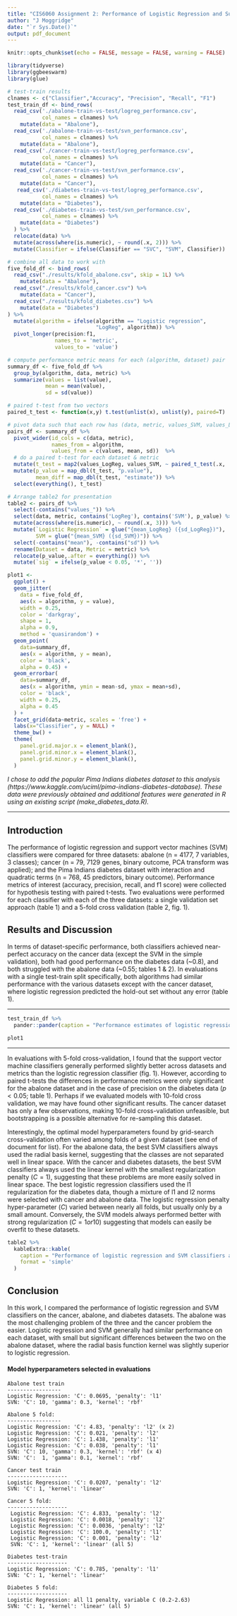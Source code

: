 ```yaml
---
title: "CIS6060 Assignment 2: Performance of Logistic Regression and Support Vector Machines Classifiers on Three Datasets"
author: "J Moggridge"
date: "`r Sys.Date()`"
output: pdf_document
---
```


```r
knitr::opts_chunk$set(echo = FALSE, message = FALSE, warning = FALSE)
```

```r
library(tidyverse)
library(ggbeeswarm)
library(glue)

# test-train results
clnames <- c("Classifier","Accuracy", "Precision", "Recall", "F1") 
test_train_df <- bind_rows(
  read_csv('./abalone-train-vs-test/logreg_performance.csv',
           col_names = clnames) %>%
    mutate(data = "Abalone"),
  read_csv('./abalone-train-vs-test/svn_performance.csv', 
           col_names = clnames) %>%
    mutate(data = "Abalone"),
  read_csv('./cancer-train-vs-test/logreg_performance.csv',
           col_names = clnames) %>%
    mutate(data = "Cancer"),
  read_csv('./cancer-train-vs-test/svn_performance.csv', 
           col_names = clnames) %>%
    mutate(data = "Cancer"),
   read_csv('./diabetes-train-vs-test/logreg_performance.csv',
           col_names = clnames) %>%
    mutate(data = "Diabetes"),
  read_csv('./diabetes-train-vs-test/svn_performance.csv', 
           col_names = clnames) %>%
    mutate(data = "Diabetes")
  ) %>% 
  relocate(data) %>% 
  mutate(across(where(is.numeric), ~ round(.x, 2))) %>% 
  mutate(Classifier = ifelse(Classifier == "SVC", "SVM", Classifier))

# combine all data to work with
five_fold_df <- bind_rows(
  read_csv("./results/kfold_abalone.csv", skip = 1L) %>% 
    mutate(data = "Abalone"),
  read_csv("./results/kfold_cancer.csv") %>% 
    mutate(data = "Cancer"),
  read_csv("./results/kfold_diabetes.csv") %>% 
    mutate(data = "Diabetes")
) %>%
  mutate(algorithm = ifelse(algorithm == "Logistic regression", 
                            "LogReg", algorithm)) %>% 
  pivot_longer(precision:f1, 
               names_to = 'metric', 
               values_to = 'value')

# compute performance metric means for each (algorithm, dataset) pair
summary_df <- five_fold_df %>% 
  group_by(algorithm, data, metric) %>% 
  summarize(values = list(value),
            mean = mean(value), 
            sd = sd(value))
```

```r
# paired t-test from two vectors
paired_t_test <- function(x,y) t.test(unlist(x), unlist(y), paired=T)

# pivot data such that each row has (data, metric, values_SVM, values_LogReg)
pairs_df <- summary_df %>% 
  pivot_wider(id_cols = c(data, metric), 
              names_from = algorithm, 
              values_from = c(values, mean, sd))  %>% 
  # do a paired t-test for each dataset & metric
  mutate(t_test = map2(values_LogReg, values_SVM, ~ paired_t_test(.x, .y))) %>% 
  mutate(p_value = map_dbl(t_test, "p.value"),
         mean_diff = map_dbl(t_test, "estimate")) %>% 
  select(everything(), t_test)

# Arrange table2 for presentation
table2 <- pairs_df %>%
  select(-contains("values_")) %>% 
  select(data, metric, contains('LogReg'), contains('SVM'), p_value) %>%
  mutate(across(where(is.numeric), ~ round(.x, 3))) %>% 
  mutate(`Logistic Regression` = glue("{mean_LogReg} ({sd_LogReg})"),
         SVM = glue("{mean_SVM} ({sd_SVM})")) %>% 
  select(-contains("mean"), -contains("sd")) %>% 
  rename(Dataset = data, Metric = metric) %>% 
  relocate(p_value,.after = everything()) %>% 
  mutate(`sig` = ifelse(p_value < 0.05, '*', ''))
```


```r

plot1 <- 
  ggplot() +
  geom_jitter(
    data = five_fold_df, 
    aes(x = algorithm, y = value),
    width = 0.25, 
    color = 'darkgray',
    shape = 1,
    alpha = 0.9,
    method = 'quasirandom') +
  geom_point(
    data=summary_df, 
    aes(x = algorithm, y = mean),
    color = 'black', 
    alpha = 0.45) +
  geom_errorbar(
    data=summary_df, 
    aes(x = algorithm, ymin = mean-sd, ymax = mean+sd),
    color = 'black', 
    width = 0.25,
    alpha = 0.45
  ) +
  facet_grid(data~metric, scales = 'free') +
  labs(x="Classifier", y = NULL) +
  theme_bw() +
  theme(
    panel.grid.major.x = element_blank(),
    panel.grid.minor.x = element_blank(),
    panel.grid.minor.y = element_blank(),
  )
```


*I chose to add the popular Pima Indians diabetes dataset to this analysis (https://www.kaggle.com/uciml/pima-indians-diabetes-database). These data were previously obtained and additional features were generated in R using an existing script (make_diabetes_data.R).*


---

## Introduction

The performance of logistic regression and support vector machines (SVM) classifiers were compared for three datasets: abalone (n = 4177, 7 variables, 3 classes); cancer (n = 79, 7129 genes, binary outcome, PCA transform was applied); and the Pima Indians diabetes dataset with interaction and quadratic terms (n = 768, 45 predictors, binary outcome). 
Performance metrics of interest (accuracy, precision, recall, and f1 score) were collected for hypothesis testing with paired t-tests. Two evaluations were performed for each classifier with each of the three datasets: a single validation set approach (table 1) and a 5-fold cross validation (table 2, fig. 1).


## Results and Discussion

In terms of dataset-specific performance, both classifiers achieved near-perfect accuracy on the cancer data (except the SVM in the simple validation), both had good performance on the diabetes data (~0.8), and both struggled with the abalone data (~0.55; tables 1 & 2). In evaluations with a single test-train split specifically, both algorithms had similar performance with the various datasets except with the cancer dataset, where logistic regression predicted the hold-out set without any error (table 1).

---

```r
test_train_df %>% 
  pander::pander(caption = "Performance estimates of logistic regression and support vector machines classifiers on the Abablone, Cancer, and Diabetes sets from a single train-test split.")
```

\newpage


```r

plot1
```

----

In evaluations with 5-fold cross-validation, I found that the support vector machine classifiers generally performed slightly better across datasets and metrics than the logistic regression classifier (fig. 1). However, according to paired t-tests the differences in performance metrics were only significant for the abalone dataset and in the case of precision on the diabetes data ($p<0.05$; table 1). Perhaps if we evaluated models with 10-fold cross validation, we may have found other significant results. The cancer dataset has only a few observations, making 10-fold cross-validation unfeasible, but bootstrapping is a possible alternative for re-sampling this dataset.

Interestingly, the optimal model hyperparameters found by grid-search cross-validation often varied among folds of a given dataset (see end of document for list). For the abalone data, the best SVM classifiers always used the radial basis kernel, suggesting that the classes are not separated well in linear space. With the cancer and diabetes datasets, the best SVM classifiers always used the linear kernel with the smallest regularization penalty ($C = 1$), suggesting that these problems are more easily solved in linear space. The best logistic regression classifiers used the l1 regularization for the diabetes data, though a mixture of l1 and l2 norms were selected with cancer and abalone data. The logistic regression penalty hyper-parameter ($C$) varied between nearly all folds, but usually only by a small amount. Conversely, the SVM models always performed better with strong regularization ($C = 1 or 10$) suggesting that models can easily be overfit to these datasets.

\newpage

```r
table2 %>% 
  kableExtra::kable(
    caption = "Performance of logistic regression and SVM classifiers applied to 3 datasets in 5-fold cross-validation. Data are expressed as mean (standard deviation)",
    format = 'simple'
  )
```



## Conclusion

In this work, I compared the performance of logistic regression and SVM classifiers on the cancer, abalone, and diabetes datasets. The abalone was the most challenging problem of the three and the cancer problem the easier. Logistic regression and SVM generally had similar performance on each dataset, with small but significant differences between the two on the abalone dataset, where the radial basis function kernel was slightly superior to logistic regression. 

\newpage

#### Model hyperparameters selected in evaluations

```
Abalone test train
-----------------
Logistic Regression: 'C': 0.0695, 'penalty': 'l1'
SVN: 'C': 10, 'gamma': 0.3, 'kernel': 'rbf'

Abalone 5 fold:
-----------------
Logistic Regression: 'C': 4.83, 'penalty': 'l2' (x 2)
Logistic Regression: 'C': 0.021, 'penalty': 'l2'
Logistic Regression: 'C': 1.438, 'penalty': 'l1' 
Logistic Regression: 'C': 0.038, 'penalty': 'l1'
SVN: 'C': 10, 'gamma': 0.3, 'kernel': 'rbf' (x 4)
SVN: 'C':  1, 'gamma': 0.1, 'kernel': 'rbf'

Cancer test train
-------------------
Logistic Regression: 'C': 0.0207, 'penalty': 'l2'
SVN: 'C': 1, 'kernel': 'linear'

Cancer 5 fold:
-------------------
 Logistic Regression: 'C': 4.833, 'penalty': 'l2'
 Logistic Regression: 'C': 0.0018, 'penalty': 'l2'
 Logistic Regression: 'C': 0.0036, 'penalty': 'l2'
 Logistic Regression: 'C': 100.0, 'penalty': 'l1'
 Logistic Regression: 'C': 0.001, 'penalty': 'l2'
 SVN: 'C': 1, 'kernel': 'linear' (all 5)

Diabetes test-train
-------------------
Logistic Regression: 'C': 0.785, 'penalty': 'l1'
SVN: 'C': 1, 'kernel': 'linear'

Diabetes 5 fold:
-------------------
Logistic Regression: all l1 penalty, variable C (0.2-2.63)
SVN: 'C': 1, 'kernel': 'linear' (all 5)
```




